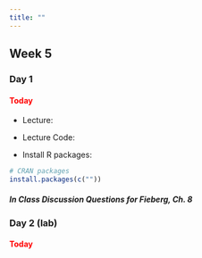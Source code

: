 ```yaml
---
title: ""
---
```


## Week 5

### Day 1

#### [Today]{style="color:red;"}

-   Lecture: 

-   Lecture Code: 

-   Install R packages:

```r
# CRAN packages
install.packages(c(""))
```

##### **In Class Discussion Questions for Fieberg, Ch. 8**


<!-- #### [Assigned]{style="color:red;"} -->

<!-- -   Readings for next class:  -->
<!--     - <a href="/readings/Zurr and Iano 2016.pdf">Zurr and Iano, 2016</a> -->

<!-- - Background Reading (not required):  -->
<!--   - <a href="/readings/Zurr et al Chapter 9.pdf"> Zurr et al Chapter 9</a>.  -->




### Day 2 (lab)

#### [Today]{style="color:red;"}

<!-- -   Lecture: <a href="/FW680A4/glm2.qmd">Generalized Linear Models II</a> -->

<!-- -   Downloads: <a href="/classfiles/glmlab/week4files.zip">Files</a> -->


<!-- #### [Assigned]{style="color:red;"} -->

<!-- -   Readings for next class:  -->
<!--     - <a href="https://statistics4ecologists-v2.netlify.app/mmi#mmi">Fieberg, Ch. 8</a> -->






